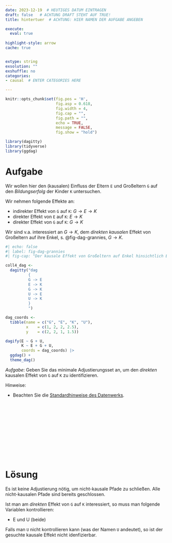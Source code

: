 ```yaml
---
date: 2023-12-19  # HEUTIGES DATUM EINTRAGEN
draft: false   # ACHTUNG DRAFT STEHT AUF TRUE!
title: hintertuer  # ACHTUNG: HIER NAMEN DER AUFGABE ANGEBEN

execute: 
  eval: true 
  
highlight-style: arrow 
cache: true


extype: string
exsolution: ""
exshuffle: no
categories:
- causal  # ENTER CATEGORIES HERE

---
```









```r
knitr::opts_chunk$set(fig.pos = 'H',
                      fig.asp = 0.618,
                      fig.width = 4,
                      fig.cap = "", 
                      fig.path = "",
                      echo = TRUE, 
                      message = FALSE,
                      fig.show = "hold")

library(dagitty)
library(tidyverse)
library(ggdag)
```







# Aufgabe



Wir wollen hier den (kausalen) Einfluss der Eltern `E` und Großeltern `G` auf den *Bildungserfolg* der Kinder `K` untersuchen.

Wir nehmen folgende Effekte an:

- indirekter Effekt von `G` auf `K`: $G \rightarrow E \rightarrow K$
- direkter Effekt von `E` auf `K`: $E \rightarrow K$
- direkter Effekt von `G` auf `K`: $G \rightarrow K$


Wir sind v.a. interessiert an $G \rightarrow K$, dem *direkten kausalen* Effekt von Großeltern auf ihre Enkel, s. @fig-dag-grannies, $G \rightarrow K$.



```r
#| echo: false
#| label: fig-dag-grannies
#| fig-cap: "Der kausale Effekt von Großeltern auf Enkel hinsichtlich Bildung."

coll4_dag <-
  dagitty("dag
          {
          G -> E
          E -> K
          G -> K
          U -> E
          U -> K
          }
          ")

dag_coords <-
  tibble(name = c("G", "E", "K", "U"),
         x    = c(1, 2, 2, 2.5),
         y    = c(2, 2, 1, 1.5))

dagify(E ~ G + U,
       K ~ E + G + U,
       coords = dag_coords) |> 
  ggdag() +
  theme_dag()
```


*Aufgabe*: Geben Sie das minimale Adjustierungsset an, um den *direkten* kausalen Effekt von `G` auf `K` zu identifizieren.

Hinweise:

- Beachten Sie die [Standardhinweise des Datenwerks](https://datenwerk.netlify.app/hinweise).


</br>
</br>
</br>
</br>
</br>
</br>
</br>
</br>
</br>
</br>

# Lösung




Es ist keine Adjustierung nötig, um nicht-kausale Pfade zu schließen.
Alle nicht-kausalen Pfade sind bereits geschlossen.

Ist man am *direkten* Effekt von `G` auf `K` interessiert, so muss man folgende Variablen kontrollieren:

- E und U (beide)



Falls man `U` nicht kontrollieren kann (was der Namen `U` andeutet), so ist der gesuchte kausale Effekt nicht idenfizierbar.


